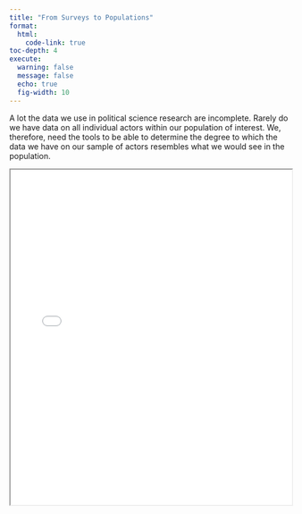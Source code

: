 ```yaml
---
title: "From Surveys to Populations"
format:
  html:
    code-link: true
toc-depth: 4
execute: 
  warning: false
  message: false
  echo: true 
  fig-width: 10
---
```


A lot the data we use in political science research are incomplete. Rarely do we have data on all individual actors within our population of interest. We, therefore, need the tools to be able to determine the degree to which the data we have on our sample of actors resembles what we would see in the population.

<iframe class="slide-deck" src="../content/slides/02-08-randomization.html" width="100%" height="600px">

</iframe>
